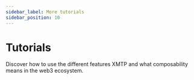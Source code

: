 ```yaml
---
sidebar_label: More tutorials
sidebar_position: 10
---
```



# Tutorials

Discover how to use the different features XMTP and what composability means in the web3 ecosystem.

<Tutorials />
